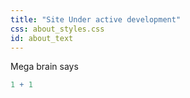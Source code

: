 ```yaml
---
title: "Site Under active development"
css: about_styles.css
id: about_text
---
```


:::{#about_text}
Mega brain says

:::

```r
1 + 1
```
